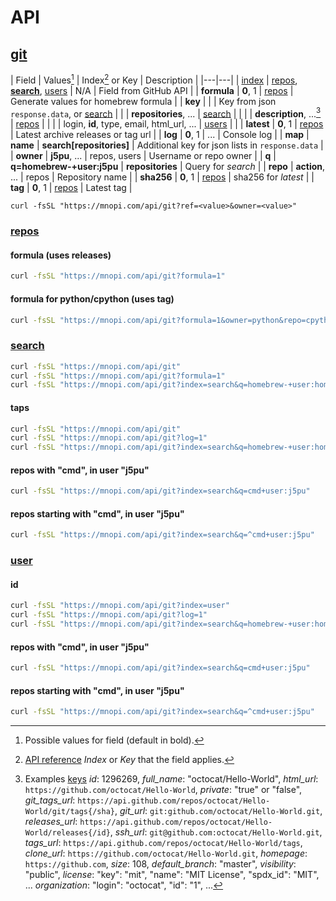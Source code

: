 # API

## [git](https://mnopi.com/api/git)

| Field | Values[^1] | Index[^2] or Key | Description |
|---|---|
| [index](https://docs.github.com/en/rest/reference) | [repos](https://docs.github.com/en/rest/reference/repos#get-a-repository--code-samples), **[search](https://docs.github.com/en/rest/reference/search)**, [users](https://docs.github.com/en/rest/reference/users#get-a-user--code-samples) | N/A | Field from GitHub API |
| **formula** | **0**, 1 | [repos](https://docs.github.com/en/rest/reference/repos#get-a-repository--code-samples) | Generate values for homebrew formula |
| **key** | | | Key from json `response.data`, or [search](https://docs.github.com/en/rest/reference/search) |
| | **repositories**, ... | [search](https://docs.github.com/en/rest/reference/search) | |
| | **description**, ...[^3] | [repos](https://docs.github.com/en/rest/reference/repos#get-a-repository--code-samples) | |
| | login, **id**, type, email, html_url, ... | [users](https://docs.github.com/en/rest/reference/users#get-a-user--code-samples) | |
| **latest** | **0**, 1 | [repos](https://docs.github.com/en/rest/reference/repos#get-a-repository--code-samples) | Latest archive releases or tag url |
| **log** | **0**, 1 | ... | Console log |
| **map** | **name** | **search[repositories]** | Additional key for json lists in `response.data` |
| **owner** | **j5pu**, ... | repos, users | Username or repo owner |
| **q** | **q=homebrew-+user:j5pu** | **repositories** | Query for *search*  |
| **repo** | **action**, ... | repos | Repository name |
| **sha256** | **0**, 1 | [repos](https://docs.github.com/en/rest/reference/repos#get-a-repository--code-samples) | sha256 for *latest* |
| **tag** | **0**, 1 | [repos](https://docs.github.com/en/rest/reference/repos#get-a-repository--code-samples) | Latest tag |

`curl -fsSL "https://mnopi.com/api/git?ref=<value>&owner=<value>"`

[^1]: Possible values for field (default in bold).
[^2]: [API reference](https://docs.github.com/en/rest/reference) *Index* or *Key* that the field applies.
[^3]: Examples [keys](https://docs.github.com/en/rest/reference/repos#get-a-repository--code-samples)
  *id*: 1296269,
  *full_name*: "octocat/Hello-World",
  *html_url*: `https://github.com/octocat/Hello-World`,
  *private*: "true" or "false",
  *git_tags_url*: `https://api.github.com/repos/octocat/Hello-World/git/tags{/sha}`,
  *git_url*: `git:github.com/octocat/Hello-World.git`,
  *releases_url*: `https://api.github.com/repos/octocat/Hello-World/releases{/id}`,
  *ssh_url*: `git@github.com:octocat/Hello-World.git`,
  *tags_url*: `https://api.github.com/repos/octocat/Hello-World/tags`,
  *clone_url*: `https://github.com/octocat/Hello-World.git`,
  *homepage*: `https://github.com`,
  *size*: 108,
  *default_branch*: "master",
  *visibility*: "public",
  *license*: "key": "mit", "name": "MIT License", "spdx_id": "MIT", ...
  *organization*: "login": "octocat", "id": "1", ...

### [repos](https://mnopi.com/api/git?index=repos)

#### formula (uses releases)
```bash
curl -fsSL "https://mnopi.com/api/git?formula=1"
```

#### formula for python/cpython (uses tag)
```bash
curl -fsSL "https://mnopi.com/api/git?formula=1&owner=python&repo=cpython"
```


### [search](https://mnopi.com/api/git?index=search)
```bash
curl -fsSL "https://mnopi.com/api/git"
curl -fsSL "https://mnopi.com/api/git?formula=1"
curl -fsSL "https://mnopi.com/api/git?index=search&q=homebrew-+user:homebrew"
```

#### taps
```bash
curl -fsSL "https://mnopi.com/api/git"
curl -fsSL "https://mnopi.com/api/git?log=1"
curl -fsSL "https://mnopi.com/api/git?index=search&q=homebrew-+user:homebrew"
```

#### repos with "cmd", in user "j5pu"
```bash
curl -fsSL "https://mnopi.com/api/git?index=search&q=cmd+user:j5pu"
```

#### repos starting with "cmd", in user "j5pu"
```bash
curl -fsSL "https://mnopi.com/api/git?index=search&q=^cmd+user:j5pu"
```

### [user](https://mnopi.com/api/git?index=user)

#### id
```bash
curl -fsSL "https://mnopi.com/api/git?index=user"
curl -fsSL "https://mnopi.com/api/git?log=1"
curl -fsSL "https://mnopi.com/api/git?index=search&q=homebrew-+user:homebrew"
```

#### repos with "cmd", in user "j5pu"
```bash
curl -fsSL "https://mnopi.com/api/git?index=search&q=cmd+user:j5pu"
```

#### repos starting with "cmd", in user "j5pu"
```bash
curl -fsSL "https://mnopi.com/api/git?index=search&q=^cmd+user:j5pu"
```
